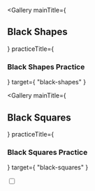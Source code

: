 


<Gallery
    mainTitle={ <h2>Black Shapes</h2> }
    practiceTitle={ <h3>Black Shapes Practice</h3> }
    target={ "black-shapes" }
></Gallery>

<Gallery
    mainTitle={ <h2>Black Squares</h2> }
    practiceTitle={ <h3>Black Squares Practice</h3> }
    target={ "black-squares" }
>
</Gallery>

<input type="checkbox"></input>